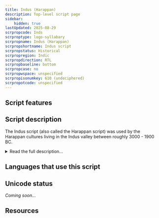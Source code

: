 ```yaml
---
title: Indus (Harappan)
description: Top-level script page
sidebar:
    hidden: true
lastUpdated: 2025-08-29
scrpropcode: Inds
scrproptype: logo-syllabary
scrpropname: Indus (Harappan)
scrpropshortname: Indus script
scrpropstatus: Historical
scrpropregion: Indic
scrpropdirection: RTL
scrpropbaseline: bottom
scrpropcase: no
scrpropwspace: unspecified
scrpropisonumkey: 610 (undeciphered)
scrpropotcode: unspecified
---
```



## Script features

<ScriptInfo />

## Script description

The Indus script (also called the Harappan script) was used by the Harappan cultures living in the Indus valley between roughly 3000 - 1900 BC.

<details>
<summary>Read the full description...</summary>Although the script was discovered in 1875 and there have been numerous attempts to decipher it, little is known about the configuration of the symbols. There are no remaining examples of the formative stages of the script, so it is not possible to trace a genetic affiliation to any other known script. Furthermore, the script died out in 1900 BC with the Indus Valley Civilization, leaving no descendents.

There has been some controversy surrounding the script, as to whether it represented a spoken language at all, or whether the symbols were merely religious or political symbols having no linguistic content. In 2004 a paper entitled "The Collapse of the Indus-Script Thesis" (this can be read in full [here](http://www.safarmer.com/fsw2.pdf)) was the first widely-read suggestion that the symbols discovered in the Indus Valley may not have represented a language. The author's claims were refuted by a statistical study comparing the pattern of symbols to other linguistic and non-linguistic systems, which found that the Indus script's pattern more closely matched the pattern of linguistic systems. This article can be purchased [here](http://www.sciencemag.org/cgi/content/abstract/1170391). This debate continues. Even amongst those scholars who agree that the script did represent a spoken language, there is disagreement as to whether the language represented was Dravidian or Indo-Aryan.

What is agreed upon is that each symbol probably represented a concept or part of a concept, as opposed to purely phonetic content. Estimates as to the number of signs used vary, but tend to be around four hundred. Extant texts consist of between one and seventeen signs, but are normally fairly short, containing about 5 signs. Words are thought to have been composed of up to three signs, although word division was not marked in any way so this is not known for certain.

The script was generally written from right to left, although some exceptions to this have been found.
</details>

## Languages that use this script

<WsList script='Inds' wsMax='5' />

## Unicode status

_Coming soon..._

## Resources

<ScriptResources detailSummary='seemore' />

